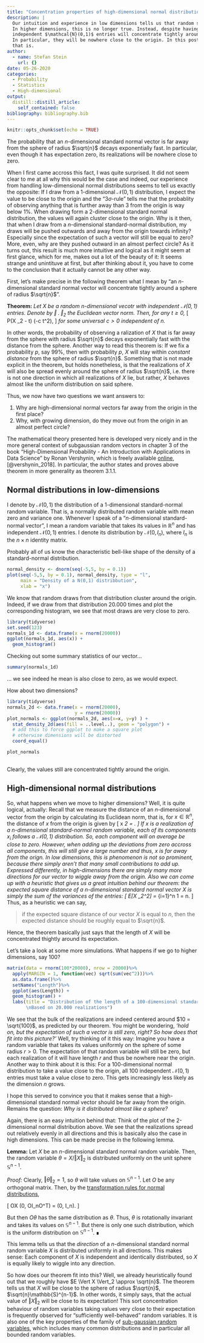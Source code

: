```yaml
---
title: "Concentration properties of high-dimensional normal distributions"
description: |
  Our intuition and experience in low dimensions tells us that random standard normal vectors cluster around the origin.
  In higher dimensions, this is no longer true. Instead, despite having expectation zero, $n$-dimensional vectors with 
  independent $\mathcal{N}(0,1)$ entries will concentrate tightly around a sphere of radius $\sqrt{n}$. 
  In particular, they will be nowhere close to the origin. In this post we look at the mathematical theory behind why
  that is.
author:
  - name: Stefan Stein
    url: {}
date: 05-26-2020
categories:
  - Probability
  - Statistics
  - High-dimensional
output:
  distill::distill_article:
    self_contained: false
bibliography: bibliography.bib
---
```


```r
knitr::opts_chunk$set(echo = TRUE)
```

The probability that an $n$-dimensional standard normal vector is far away from the sphere of radius $\sqrt{n}$ decays exponentially fast. In particular, even though it has expectation zero, its realizations will be nowhere close to zero.

When I first came accross this fact, I was quite surprised. It did not seem clear to me at all why this would be the case and indeed, our experience from handling low-dimensional normal distributions seems to tell us exactly the opposite: If I draw from a 1-dimensional $\mathcal{N}(0,1)$ distribution, I expect the value to be close to the origin and the "$3\sigma$-rule" tells me that the probablity of observing anything that is further away than 3 from the origin is way below $1\%$. When drawing form a 2-dimensional standard normal distribution, the values will again cluster close to the origin. Why is it then, that when I draw from a $n$-dimensional standard-normal distribution, my draws will be pushed outwards and away from the origin towards infinity? Especially since the expectation of such a vector will still be equal to zero? More, even, why are they pushed outward in an almost perfect circle? As it turns out, this result is much more intuitive and logical as it might seem at first glance, which for me, makes out a lot of the beauty of it: It seems strange and unintituve at first, but after thinking about it, you have to come to the conclusion that it actually cannot be any other way.

First, let's make precise in the following theorem what I mean by "an $n$-dimensional standard normal vector will concentrate tightly around a sphere of radius $\sqrt{n}$".

 **Theorem:** *Let $X$ be a random $n$-dimensional vecotr with independent $\mathcal{N}(0,1)$ entries. Denote by $\Vert \; . \; \Vert_2$ the Euclidean vector norm. Then, for any $t \ge 0$,*
 \[
    P(\vert \Vert X \Vert_2 - \sqrt{n} \vert \ge t) \le 2 \exp(-c t^2),
 \]
*for some universal $c > 0$ independent of $n$.*

In other words, the probability of observing a ralization of $X$ that is far away from the sphere with radius $\sqrt{n}$ decays exponentially fast with the distance from the sphere. Another way to read this theorem is: If we fix a probability $p$, say $99\%$, then with probability $p$, $X$ will stay within *constant distance* from the sphere of radius $\sqrt{n}$. Something that is not made explicit in the theorem, but holds nonetheless, is that the realizations of $X$ will also be spread evenly around the sphere of radius $\sqrt{n}$, i.e. there is not one direction in which all realizations of $X$ lie, but rather, $X$ behaves almost like the uniform distribution on said sphere.


Thus, we now have two questions we want answers to:

1. Why are high-dimensional normal vectors far away from the origin in the first place?
1. Why, with growing dimension, do they move out from the origin in an almost perfect circle?

The mathematical theory presented here is developed very nicely and in the more general context of subgaussian random vectors in chapter 3 of the book "High-Dimensional Probability - An Introduction with Applications in Data Science" by Ronan Vershynin, which is freely available [online](https://www.math.uci.edu/~rvershyn/papers/HDP-book/HDP-book.pdf), [@vershynin_2018]. In particular, the author states and proves above theorem in more generality as theorem 3.1.1.


## Normal distributions in low-dimensions


I denote by $\mathcal{N}(0,1)$ the distribution of a 1-dimensional standard-normal random variable. That is, a normally distributed random variable with mean zero and variance one. Whenever I speak of a "$n$-dimensional standard-normal vector", I mean a random variable that takes its values in $\mathbb{R}^n$ and has independent $\mathcal{N}(0,1)$ entries. I denote its distribution by $\mathcal{N}(0,I_n)$, where $I_n$ is the $n \times n$ identity matrix.

Probably all of us know the characteristic bell-like shape of the density of a standard-normal distribution. 

```r
normal_density <- dnorm(seq(-5,5, by = 0.1))
plot(seq(-5,5, by = 0.1), normal_density, type = "l",
     main = "Density of a N(0,1) distribbution",
     xlab = "x")
```

We know that random draws from that distribution cluster around the origin. Indeed, if we draw from that distribution $20.000$ times and plot the corresponding histogram, we see that most draws are very close to zero.

```r
library(tidyverse)
set.seed(123)
normals_1d <- data.frame(x = rnorm(20000)) 
ggplot(normals_1d, aes(x)) +
  geom_histogram()
```

Checking out some summary statistics of our vector...

```r
summary(normals_1d)
```

... we see indeed he mean is also close to zero, as we would expect.

How about two dimensions?

```r
library(tidyverse)
normals_2d <- data.frame(x = rnorm(20000),
                         y = rnorm(20000))
plot_normals <- ggplot(normals_2d, aes(x=x, y=y) ) +
  stat_density_2d(aes(fill = ..level..), geom = "polygon") +
  # add this to force ggplot to make a square plot
  # otherwise dimensions will be distorted
  coord_equal() 

plot_normals
   
```

Clearly, the values still are concentrated tightly around the origin.

## High-dimensional normal distributions

So, what happens when we move to higher dimensions? Well, it is quite logical, actually: Recall that we measure the distance of an $n$-dimensional vector from the origin by calculating its Euclidean norm, that is, for $x \in \mathbb{R}^n$, the distance of $x$ from the origin is given by
\[
  \Vert x \Vert_2 = \sqrt{x_1^2 + x_2^2 + \dots + x_n^2}.
\]
If $x$ is a realization of a $n$-dimensional standard-normal random variable, each of its components $x_i$ follows a $\mathcal{N}(0,1)$ distribution. So, each component will on average be close to zero. However, when adding up the deviations from zero accross all components, this will still give a large number and thus, $x$ is far away from the orign. In low dimensions, this is phenomenon is not so prominent, because there simply aren't that many small contributions to add up. Expressed differently, in high-dimensions there are simply many more directions for our vector to wiggle away from the origin. Also we can come up with a heuristic that gives us a great intuition behind our theorem: the expected *square distance* of a $n$-dimensional standard normal vector $X$ is simply the sum of the variances of the entries:
\[
  E[\Vert X \Vert_2^2] = \sum_{i=1}^n 1 = n.
\]
Thus, as a heuristic we can say, 

>if the expected square distance of our vector $X$ is equal to $n$, then the expected distance should be roughly equal to $\sqrt{n}$. 

Hence, the theorem basically just says that the length of $X$ will be concentrated thightly around its expectation.

Let's take a look at some more simulations. What happens if we go to higher dimensions, say 100?

```r
matrix(data = rnorm(100*20000), nrow = 20000)%>%
  apply(MARGIN = 1, function(vec) sqrt(sum(vec^2)))%>%
  as.data.frame()%>%
  setNames("Length")%>%
  ggplot(aes(Length)) +
  geom_histogram() +
  labs(title = "Distribution of the length of a 100-dimensional standard normal vector
       \nBased on 20.000 realizations")
```

We see that the bulk of the realizations are indeed centered around $10 = \sqrt{100}$, as predicted by our theorem. You might be wondering, *'hold on, but the expectation of such a vector is still zero, right? So how does that fit into this picture?'* Well, try thinking of it this way: Imagine you have a random variable that takes its values uniformly on the sphere of some radius $r > 0$. The expectation of that random variable will still be zero, but each realization of it will have length $r$ and thus be nowhere near the origin. Another way to think about it is this: For a $100$-dimensional normal distribution to take a value close to the origin, all 100 independent $\mathcal{N}(0,1)$ entries must take a value close to zero. This gets increasingly less likely as the dimension $n$ grows.

I hope this served to convince you that it makes sense that a high-dimensional standard normal vector should be far away from the origin. Remains the question: *Why is it distributed almost like a sphere?*

Again, there is an easy intuition behind that: Think of the plot of the 2-dimensional normal distribution above. We see that the realizations spread out relatively evenly in all directions and this is basically also the case in high dimensions. This can be made precise in the following lemma.

**Lemma:** Let $X$ be an $n$-dimensional standard normal random variable. Then, the random variable $\theta = X / \Vert X \Vert_2$ is distributed uniformly on the unit sphere $\mathbb{S}^{n-1}$.

*Proof:* Clearly, $\Vert \theta \Vert_2 = 1$, so $\theta$ will take values on $\mathbb{S}^{n-1}$. Let $O$ be any orthogonal matrix. Then, by the [transformation rules for normal distributions](https://en.wikipedia.org/wiki/Multivariate_normal_distribution#Affine_transformation),

\[
  OX \sim \mathcal{N}(0, OI_nO^T) = \mathcal{N}(0, I_n).
\]

But then $O\theta$ has the same distribution as $\theta$. Thus, $\theta$ is rotationally invariant and takes its values on $\mathbb{S}^{n-1}$. But there is only one such distribution, which is the uniform distribution on $\mathbb{S}^{n-1}$. &#8718;

This lemma tells us that the *direction* of a $n$-dimensional standard normal random variable $X$ is distributed uniformly in all directions. This makes sense: Each component of $X$ is independent and identically distributed, so $X$ is equally likely to wiggle into any direction.

So how does our theorem fit into this? Well, we already heuristically found out that we roughly have $E \Vert X \Vert_2 \approx \sqrt{n}$. The theorem tells us that $X$ will be close to the sphere of radius $\sqrt{n}$, $\sqrt{n}\mathbb{S}^{n-1}$. In other words, it simply says, that the actual value of $\Vert X \Vert_2$ will be close to its expectation! This sort concentration behaviour of random variables taking values very close to their expectation is frequently observed for "sufficiently well-behaved" random variables. It is also one of the key properties of the family of [sub-gaussian random variables](https://en.wikipedia.org/wiki/Sub-Gaussian_distribution), which includes many common distributions and in particular all bounded random variables.
